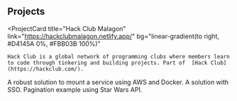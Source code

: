 ## Projects

<ProjectCard
  title="Hack Club Malagon"
  link="https://hackclubmalagon.netlify.app/"
  bg="linear-gradient(to right, #D4145A 0%, #FBB03B 100%)"
>
    Hack Club is a global network of programming clubs where members learn to code through tinkering and building projects. Part of  [Hack Club](https://hackclub.com/).
</ProjectCard>
<ProjectCard
  title="Building a service in AWS using Docker"
  link="https://medium.com/@olganedelcuam/building-a-service-in-aws-using-docker-c53bec306354"
  bg="linear-gradient(to right, #662D8C 0%, #ED1E79 100%)"
>
  A robust solution to mount a service using AWS and Docker.
</ProjectCard>
<ProjectCard
  title="Mounting a service with OAuth:2"
  link="https://www.lekoarts.de/garden/adding-a-draft-feature-to-gatsby?utm_source=cara&utm_medium=Theme"
  bg="linear-gradient(to right, #009245 0%, #FCEE21 100%)"
>
  A solution with SSO.
</ProjectCard>
<ProjectCard
  title="Pagination using Star Wars"
  link="https://catalog-star-wars.netlify.app/"
  bg="linear-gradient(to right, #D585FF 0%, #00FFEE 100%)"
>
  Pagination example using Star Wars API.
</ProjectCard>
